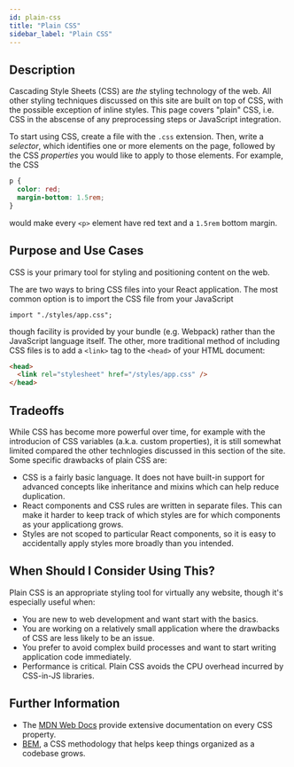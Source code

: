 ```yaml
---
id: plain-css
title: "Plain CSS"
sidebar_label: "Plain CSS"
---
```


## Description

Cascading Style Sheets (CSS) are _the_ styling technology of the web. All other styling techniques discussed on this site are built on top of CSS, with the possible exception of inline styles. This page covers "plain" CSS, i.e. CSS in the abscense of any preprocessing steps or JavaScript integration.

To start using CSS, create a file with the `.css` extension. Then, write a _selector_, which identifies one or more elements on the page, followed by the CSS _properties_ you would like to apply to those elements. For example, the CSS

```css
p {
  color: red;
  margin-bottom: 1.5rem;
}
```

would make every `<p>` element have red text and a `1.5rem` bottom margin.

## Purpose and Use Cases

CSS is your primary tool for styling and positioning content on the web.

The are two ways to bring CSS files into your React application. The most common option is to import the CSS file from your JavaScript

```tsx
import "./styles/app.css";
```

though facility is provided by your bundle (e.g. Webpack) rather than the JavaScript language itself. The other, more traditional method of including CSS files is to add a `<link>` tag to the `<head>` of your HTML document:

```html
<head>
  <link rel="stylesheet" href="/styles/app.css" />
</head>
```

## Tradeoffs

While CSS has become more powerful over time, for example with the introducion of CSS variables (a.k.a. custom properties), it is still somewhat limited compared the other technlogies discussed in this section of the site. Some specific drawbacks of plain CSS are:

- CSS is a fairly basic language. It does not have built-in support for advanced concepts like inheritance and mixins which can help reduce duplication.
- React components and CSS rules are written in separate files. This can make it harder to keep track of which styles are for which components as your applicationg grows.
- Styles are not scoped to particular React components, so it is easy to accidentally apply styles more broadly than you intended.

## When Should I Consider Using This?

Plain CSS is an appropriate styling tool for virtually any website, though it's especially useful when:

- You are new to web development and want start with the basics.
- You are working on a relatively small application where the drawbacks of CSS are less likely to be an issue.
- You prefer to avoid complex build processes and want to start writing application code immediately.
- Performance is critical. Plain CSS avoids the CPU overhead incurred by CSS-in-JS libraries.

## Further Information

- The [MDN Web Docs](https://developer.mozilla.org/) provide extensive documentation on every CSS property.
- [BEM](http://getbem.com/introduction/), a CSS methodology that helps keep things organized as a codebase grows.

